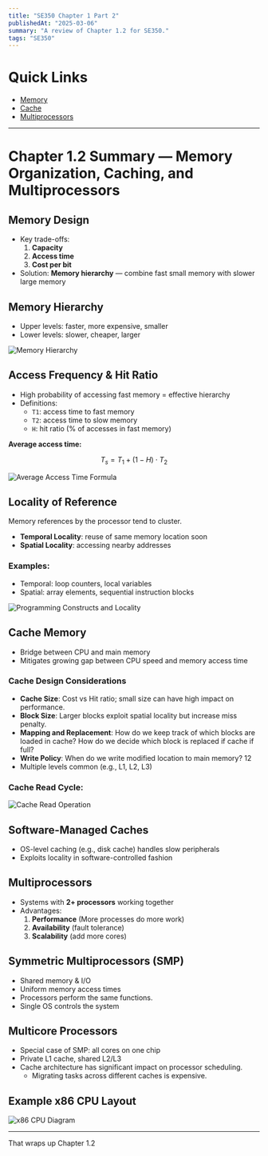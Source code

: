 ```yaml
---
title: "SE350 Chapter 1 Part 2"
publishedAt: "2025-03-06"
summary: "A review of Chapter 1.2 for SE350."
tags: "SE350"
---
```


# Quick Links
- [Memory](#memory-design)
- [Cache](#cache-memory)
- [Multiprocessors](#multiprocessors)

---

# Chapter 1.2 Summary — Memory Organization, Caching, and Multiprocessors

## Memory Design
- Key trade-offs:
  1. **Capacity**
  2. **Access time**
  3. **Cost per bit**
- Solution: **Memory hierarchy** — combine fast small memory with slower large memory

## Memory Hierarchy
- Upper levels: faster, more expensive, smaller
- Lower levels: slower, cheaper, larger

<Image src="/photos/se350/chapter1/ch1_2_slide_3.png" width={600} height={300} alt="Memory Hierarchy" />

## Access Frequency & Hit Ratio
- High probability of accessing fast memory = effective hierarchy
- Definitions:
  - `T1`: access time to fast memory
  - `T2`: access time to slow memory
  - `H`: hit ratio (% of accesses in fast memory)

**Average access time:**

$$
T_s = T_1 + (1 - H) \cdot T_2
$$

<Image src="/photos/se350/chapter1/ch1_2_slide_5.png" width={500} height={180} alt="Average Access Time Formula" />

## Locality of Reference
Memory references by the processor
tend to cluster.
- **Temporal Locality**: reuse of same memory location soon
- **Spatial Locality**: accessing nearby addresses

### Examples:
- Temporal: loop counters, local variables
- Spatial: array elements, sequential instruction blocks

<Image src="/photos/se350/chapter1/ch1_2_slide_7.png" width={550} height={250} alt="Programming Constructs and Locality" />

## Cache Memory
- Bridge between CPU and main memory
- Mitigates growing gap between CPU speed and memory access time

### Cache Design Considerations
- **Cache Size**: Cost vs Hit ratio; small size can have high impact on
performance.
- **Block Size**: Larger blocks exploit spatial locality but increase miss penalty.
- **Mapping and Replacement**: How do we keep track of which blocks are loaded in
cache? How do we decide which block is replaced if
cache if full?
- **Write Policy**: When do we write modified location to main memory?
12
- Multiple levels common (e.g., L1, L2, L3)

### Cache Read Cycle:
<Image src="/photos/se350/chapter1/ch1_2_slide_11.png" width={600} height={280} alt="Cache Read Operation" />

## Software-Managed Caches
- OS-level caching (e.g., disk cache) handles slow peripherals
- Exploits locality in software-controlled fashion

## Multiprocessors
- Systems with **2+ processors** working together
- Advantages:
  1. **Performance** (More processes do more work)
  2. **Availability** (fault tolerance)
  3. **Scalability** (add more cores)

## Symmetric Multiprocessors (SMP)
- Shared memory & I/O
- Uniform memory access times
- Processors perform the same functions.
- Single OS controls the system

## Multicore Processors
- Special case of SMP: all cores on one chip
- Private L1 cache, shared L2/L3
- Cache architecture has significant impact on processor
scheduling.
    - Migrating tasks across different caches is expensive.

## Example x86 CPU Layout
<Image src="/photos/se350/chapter1/ch1_2_slide_17.png" width={700} height={350} alt="x86 CPU Diagram" />

---

That wraps up Chapter 1.2
